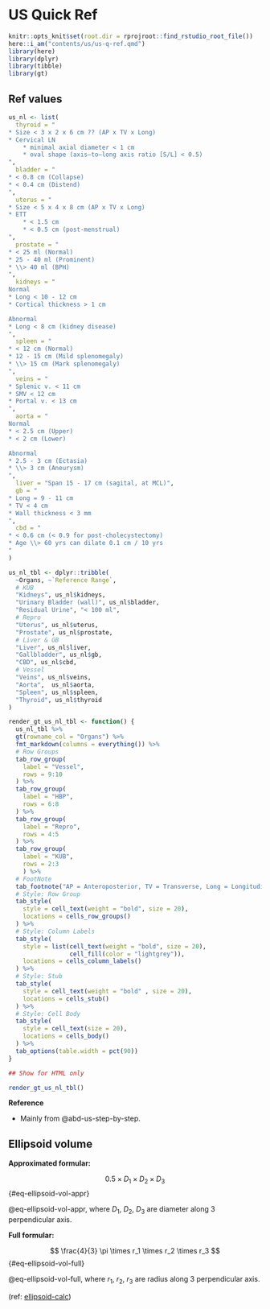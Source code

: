 # US Quick Ref

```r
knitr::opts_knit$set(root.dir = rprojroot::find_rstudio_root_file())
here::i_am("contents/us/us-q-ref.qmd")
library(here)
library(dplyr)
library(tibble)
library(gt)
```

## Ref values 

```r
us_nl <- list(
  thyroid = "
* Size < 3 x 2 x 6 cm ?? (AP x TV x Long)
* Cervical LN
    * minimal axial diameter < 1 cm
    * oval shape (axis–to–long axis ratio [S/L] < 0.5)
",
  bladder = "
* < 0.8 cm (Collapse)
* < 0.4 cm (Distend)
",
  uterus = "
* Size < 5 x 4 x 8 cm (AP x TV x Long)
* ETT
    * < 1.5 cm
    * < 0.5 cm (post-menstrual)
",
  prostate = "
* < 25 ml (Normal)
* 25 - 40 ml (Prominent)
* \\> 40 ml (BPH)
",
  kidneys = "
Normal
* Long < 10 - 12 cm
* Cortical thickness > 1 cm

Abnormal
* Long < 8 cm (kidney disease)
",
  spleen = "
* < 12 cm (Normal)
* 12 - 15 cm (Mild splenomegaly)
* \\> 15 cm (Mark splenomegaly)
",
  veins = "
* Splenic v. < 11 cm
* SMV < 12 cm
* Portal v. < 13 cm
",
  aorta = "
Normal
* < 2.5 cm (Upper)
* < 2 cm (Lower)

Abnormal
* 2.5 - 3 cm (Ectasia)
* \\> 3 cm (Aneurysm)
",
  liver = "Span 15 - 17 cm (sagital, at MCL)",
  gb = "
* Long = 9 - 11 cm
* TV < 4 cm
* Wall thickness < 3 mm
",
  cbd = "
* < 0.6 cm (< 0.9 for post-cholecystectomy)
* Age \\> 60 yrs can dilate 0.1 cm / 10 yrs
"
)
```


```r
us_nl_tbl <- dplyr::tribble(
  ~Organs, ~`Reference Range`,
  # KUB
  "Kidneys", us_nl$kidneys,
  "Urinary Bladder (wall)", us_nl$bladder,
  "Residual Urine", "< 100 ml", 
  # Repro
  "Uterus", us_nl$uterus, 
  "Prostate", us_nl$prostate, 
  # Liver & GB
  "Liver", us_nl$liver,
  "Gallbladder", us_nl$gb,
  "CBD", us_nl$cbd,
  # Vessel
  "Veins", us_nl$veins,
  "Aorta",  us_nl$aorta, 
  "Spleen", us_nl$spleen, 
  "Thyroid", us_nl$thyroid
) 

render_gt_us_nl_tbl <- function() {
  us_nl_tbl %>% 
  gt(rowname_col = "Organs") %>%
  fmt_markdown(columns = everything()) %>% 
  # Row Groups
  tab_row_group(
    label = "Vessel",
    rows = 9:10
  ) %>% 
  tab_row_group(
    label = "HBP",
    rows = 6:8
  ) %>% 
  tab_row_group(
    label = "Repro",
    rows = 4:5
  ) %>% 
  tab_row_group(
    label = "KUB", 
    rows = 2:3
    ) %>% 
  # FootNote
  tab_footnote("AP = Anteroposterior, TV = Transverse, Long = Longitudinal") %>% 
  # Style: Row Group
  tab_style(
    style = cell_text(weight = "bold", size = 20),
    locations = cells_row_groups()
  ) %>% 
  # Style: Column Labels
  tab_style(
    style = list(cell_text(weight = "bold", size = 20), 
                 cell_fill(color = "lightgrey")),
    locations = cells_column_labels()
  ) %>% 
  # Style: Stub
  tab_style(
    style = cell_text(weight = "bold" , size = 20),
    locations = cells_stub()
  ) %>% 
  # Style: Cell Body
  tab_style(
    style = cell_text(size = 20),
    locations = cells_body()
  ) %>% 
  tab_options(table.width = pct(90))
}

## Show for HTML only

render_gt_us_nl_tbl()
```

**Reference**

- Mainly from @abd-us-step-by-step.


## Ellipsoid volume

**Approximated formular:**

$$
0.5 \times D_1 \times D_2 \times D_3
$$ {#eq-ellipsoid-vol-appr}

@eq-ellipsoid-vol-appr, where $D_1$, $D_2$, $D_3$ are diameter along 3 perpendicular axis.

**Full formular:**


$$
\frac{4}{3} \pi \times r_1 \times r_2 \times r_3 
$$ {#eq-ellipsoid-vol-full}

@eq-ellipsoid-vol-full, where $r_1$, $r_2$, $r_3$ are radius along 3 perpendicular axis.

(ref: [ellipsoid-calc](https://www.omnicalculator.com/math/ellipsoid-volume))
